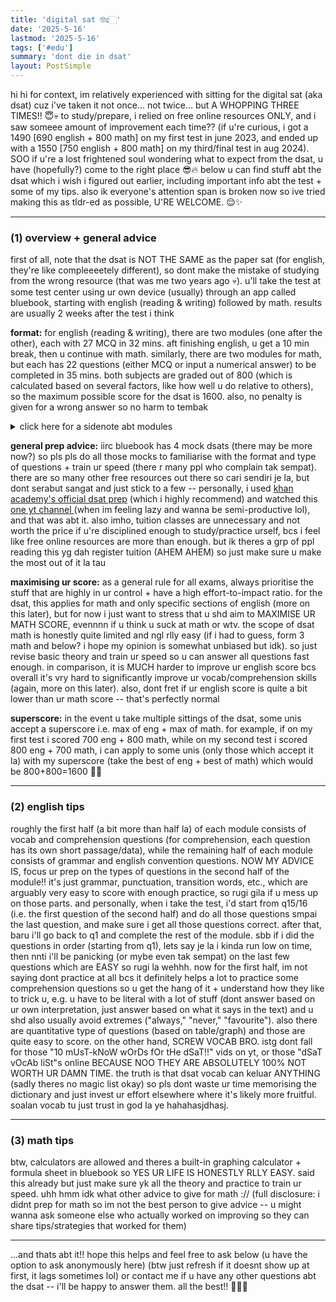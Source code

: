 ```yaml
---
title: 'digital sat 🤓☝🏻'
date: '2025-5-16'
lastmod: '2025-5-16'
tags: ['#edu']
summary: 'dont die in dsat'
layout: PostSimple
---
```


hi hi for context, im relatively experienced with sitting for the digital sat (aka dsat) cuz i've taken it not once... not twice... but A WHOPPING THREE TIMES!! 😇💀 to study/prepare, i relied on free online resources ONLY, and i saw someee amount of improvement each time?? (if u're curious, i got a 1490 [690 english + 800 math] on my first test in june 2023, and ended up with a 1550 [750 english + 800 math] on my third/final test in aug 2024). SOO if u're a lost frightened soul wondering what to expect from the dsat, u have (hopefully?) come to the right place 😎🔥 below u can find stuff abt the dsat which i wish i figured out earlier, including important info abt the test + some of my tips. also ik everyone's attention span is broken now so ive tried making this as tldr-ed as possible, U'RE WELCOME. 😌✨

---

### (1) overview + general advice
first of all, note that the dsat is NOT THE SAME as the paper sat (for english, they're like compleeeetely different), so dont make the mistake of studying from the wrong resource (that was me two years ago 💀). u'll take the test at some test center using ur own device (usually) through an app called bluebook, starting with english (reading & writing) followed by math. results are usually 2 weeks after the test i think

**format:** for english (reading & writing), there are two modules (one after the other), each with 27 MCQ in 32 mins. aft finishing english, u get a 10 min break, then u continue with math. similarly, there are two modules for math, but each has 22 questions (either MCQ or input a numerical answer) to be completed in 35 mins. both subjects are graded out of 800 (which is calculated based on several factors, like how well u do relative to others), so the maximum possible score for the dsat is 1600. also, no penalty is given for a wrong answer so no harm to tembak

<details>
  <summary>click here for a sidenote abt modules</summary>

everyone gets the same questions in module 1, but there are TWO possible sets of the second module (one supposedly easier than the other) that u may receive -- the dsat has this "adaptive feature" thing, where the second module u receive is determined based on ur performance from the first module. so if u perform well in module 1, u'll receive the "hard" module 2. and conversely, if u dont perform well in module 1, u'll receive the "easy" module 2. so dont be surprised to find out u and ur friend received a diff set of questions lol. and based on my experience, module 1 is like quite chill (ada extra time aft finishing the questions), but module 2 (the "hard" module la) kena speedrun sikit. also in caaaase u're wondering, NO it's not worth intentionally performing bad in module 1 just to receive the easier module 2, dont u dare even think abt it lmaoo
</details>

**general prep advice:** iirc bluebook has 4 mock dsats (there may be more now?) so pls pls do all those mocks to familiarise with the format and type of questions + train ur speed (there r many ppl who complain tak sempat). there are so many other free resources out there so cari sendiri je la, but dont serabut sangat and just stick to a few -- personally, i used [khan academy's official dsat prep](https://www.khanacademy.org/digital-sat) (which i highly recommend) and watched this [one yt channel ](https://www.youtube.com/@SexyJ) (when im feeling lazy and wanna be semi-productive lol), and that was abt it. also imho, tuition classes are unnecessary and not worth the price if u're disciplined enough to study/practice urself, bcs i feel like free online resources are more than enough. but ik theres a grp of ppl reading this yg dah register tuition (AHEM AHEM) so just make sure u make the most out of it la tau 

**maximising ur score:** as a general rule for all exams, always prioritise the stuff that are highly in ur control + have a high effort-to-impact ratio. for the dsat, this applies for math and only specific sections of english (more on this later), but for now i just want to stress that u shd aim to MAXIMISE UR MATH SCORE, evennnn if u think u suck at math or wtv. the scope of dsat math is honestly quite limited and ngl rlly easy (if i had to guess, form 3 math and below? i hope my opinion is somewhat unbiased but idk). so just revise basic theory and train ur speed so u can answer all questions fast enough. in comparison, it is MUCH harder to improve ur english score bcs overall it's vry hard to significantly improve ur vocab/comprehension skills (again, more on this later). also, dont fret if ur english score is quite a bit lower than ur math score -- that's perfectly normal

**superscore:** in the event u take multiple sittings of the dsat, some unis accept a superscore i.e. max of eng + max of math. for example, if on my first test i scored 700 eng + 800 math, while on my second test i scored 800 eng + 700 math, i can apply to some unis (only those which accept it la) with my superscore (take the best of eng + best of math) which would be 800+800=1600 🤯🤯

---

### (2) english tips
roughly the first half (a bit more than half la) of each module consists of vocab and comprehension questions (for comprehension, each question has its own short passage/data), while the remaining half of each module consists of grammar and english convention questions. NOW MY ADVICE IS, focus ur prep on the types of questions in the second half of the module!! it's just grammar, punctuation, transition words, etc., which are arguably very easy to score with enough practice, so rugi gila if u mess up on those parts. and personally, when i take the test, i'd start from q15/16 (i.e. the first question of the second half) and do all those questions smpai the last question, and make sure i get all those questions correct. after that, baru i'll go back to q1 and complete the rest of the module. sbb if i did the questions in order (starting from q1), lets say je la i kinda run low on time, then nnti i'll be panicking (or mybe even tak sempat) on the last few questions which are EASY so rugi la wehhh. now for the first half, im not saying dont practice at all bcs it definitely helps a lot to practice some comprehension questions so u get the hang of it + understand how they like to trick u, e.g. u have to be literal with a lot of stuff (dont answer based on ur own interpretation, just answer based on what it says in the text) and u shd also usually avoid extremes ("always," "never," "favourite"). also there are quantitative type of questions (based on table/graph) and those are quite easy to score. on the other hand, SCREW VOCAB BRO. istg dont fall for those "10 mUsT-kNoW wOrDs fOr tHe dSaT!!" vids on yt, or those "dSaT vOcAb liSt"s online BECAUSE NOO THEY ARE ABSOLUTELY 100% NOT WORTH UR DAMN TIME. the truth is that dsat vocab can keluar ANYTHING (sadly theres no magic list okay) so pls dont waste ur time memorising the dictionary and just invest ur effort elsewhere where it's likely more fruitful. soalan vocab tu just trust in god la ye hahahasjdhasj.

---

### (3) math tips
btw, calculators are allowed and theres a built-in graphing calculator + formula sheet in bluebook so YES UR LIFE IS HONESTLY RLLY EASY. said this already but just make sure yk all the theory and practice to train ur speed. uhh hmm idk what other advice to give for math :// (full disclosure: i didnt prep for math so im not the best person to give advice -- u might wanna ask someone else who actually worked on improving so they can share tips/strategies that worked for them)

---

...and thats abt it!! hope this helps and feel free to ask below (u have the option to ask anonymously here) (btw just refresh if it doesnt show up at first, it lags sometimes lol) or contact me if u have any other questions abt the dsat -- i'll be happy to answer them. all the best!! 🫡🙏🏻

<script async src="https://talk.hyvor.com/embed/embed.js" type="module"></script>
<hyvor-talk-comments website-id="11281" page-id="https://leia-mayssa.vercel.app/blog/dsat"></hyvor-talk-comments>
